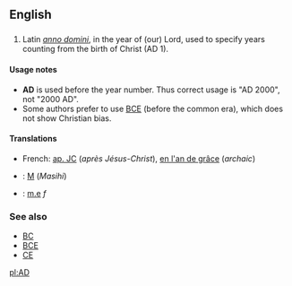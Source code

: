 ==English==
==={{initialism}}===

#Latin ''[[Anno Domini#Latin|anno domini]]'', in the year of (our) Lord, used to specify years counting from the birth of Christ (AD 1).

====Usage notes====
*'''AD''' is used before the year number.  Thus correct usage is "AD 2000", not "2000 AD".
*Some authors prefer to use [[BCE]] (before the common era), which does not show Christian bias.

====Translations====
*French: [[ap. JC]] (''après Jésus-Christ''), [[en l'an de grâce]] (''archaic'')
*{{ms}}: [[M]] (''Masihi'')
*{{lt}}: [[m.e]] ''f''


===See also===
*[[BC]]
*[[BCE]]
*[[CE]]

[[pl:AD]]